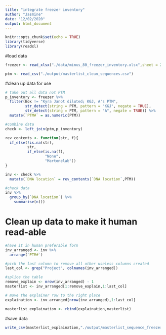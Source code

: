 ```yaml
---
title: "integrate freezer inventory"
author: "Jasmine"
date: "12/02/2020"
output: html_document
---
```


```r
knitr::opts_chunk$set(echo = TRUE)
library(tidyverse)
library(readxl)
```

#load data
```r
freezer <- read_xlsx("./data/minus_80_freezer_inventory.xlsx",sheet = 2)

ptm <- read_csv("./output/masterlist_clean_sequences.csv")
```

#clean up data for use
```r
# take out all data not PTM
p_inventory <- freezer %>% 
  filter(Box != "Kyra Janot diluted; KGJ, A's PTM", 
         str_detect(string = PTM, pattern = "KGJ", negate = TRUE),
         str_detect(string = PTM, pattern = "A", negate = TRUE)) %>% 
  mutate(`PTM#` = as.numeric(PTM))

#combine data
check <- left_join(ptm,p_inventory)

rev_contents <- function(str, f){
  if_else(!is.na(str), 
          str,
          if_else(is.na(f),
                  "None",
                  "Martonelab"))
}

inv <- check %>% 
  mutate(`DNA location` = rev_contents(`DNA location`,PTM))

#check data
inv %>% 
  group_by(`DNA location`) %>% 
    summarise(n())
```

# Clean up data to make it human read-able
```r
#have it in human preferable form
inv_arranged <- inv %>% 
  arrange(`PTM#`)

#pick the last column to remove all other useless columns created
last_col <- grep("Project", colnames(inv_arranged))

#splice the table
remove_explain <- nrow(inv_arranged) - 1
masterlist <- inv_arranged[1:remove_explain,1:last_col]

# move the explainer row to the right place
explaination <- inv_arranged[nrow(inv_arranged),1:last_col]

masterlist_explaination <- rbind(explaination,masterlist)
```


#save data
```r
write_csv(masterlist_explaination,"./output/masterlist_sequence_freezer.csv",na = "")

```

